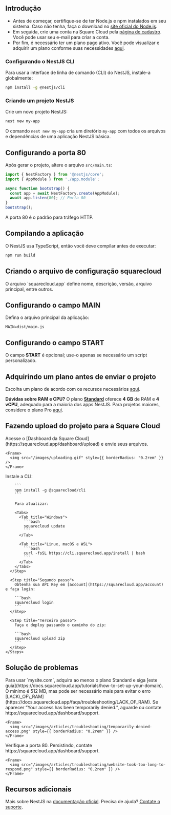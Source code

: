 ## Introdução

* Antes de começar, certifique-se de ter Node.js e npm instalados em seu sistema. Caso não tenha, faça o download no [site oficial do Node.js](https://nodejs.org/).
* Em seguida, crie uma conta na Square Cloud pela [página de cadastro](https://squarecloud.app/signup). Você pode usar seu e-mail para criar a conta.
* Por fim, é necessário ter um plano pago ativo. Você pode visualizar e adquirir um plano conforme suas necessidades [aqui](https://squarecloud.app/plans).

### Configurando o NestJS CLI

Para usar a interface de linha de comando (CLI) do NestJS, instale-a globalmente:

```bash
npm install -g @nestjs/cli
```

### Criando um projeto NestJS

Crie um novo projeto NestJS:

```bash
nest new my-app
```

O comando `nest new my-app` cria um diretório `my-app` com todos os arquivos e dependências de uma aplicação NestJS básica.

## Configurando a porta 80

Após gerar o projeto, altere o arquivo `src/main.ts`:

```typescript
import { NestFactory } from '@nestjs/core';
import { AppModule } from './app.module';

async function bootstrap() {
  const app = await NestFactory.create(AppModule);
  await app.listen(80); // Porta 80
}
bootstrap();
```

A porta 80 é o padrão para tráfego HTTP.

## Compilando a aplicação

O NestJS usa TypeScript, então você deve compilar antes de executar:

```bash
npm run build
```

## Criando o arquivo de configuração squarecloud

<Card title="Saiba como criar o arquivo de configuração da Square Cloud." icon="link" href="https://docs.squarecloud.app/getting-started/config-file">
  O arquivo `squarecloud.app` define nome, descrição, versão, arquivo principal, entre outros.
</Card>

## Configurando o campo MAIN

Defina o arquivo principal da aplicação:

```app squarecloud.app
MAIN=dist/main.js
```

## Configurando o campo START

O campo **START** é opcional; use-o apenas se necessário um script personalizado.

## Adquirindo um plano antes de enviar o projeto

Escolha um plano de acordo com os recursos necessários [aqui](https://squarecloud.app/plans).

<Note>**Dúvidas sobre RAM e CPU?** O plano **[Standard](https://squarecloud.app/pay/standard)** oferece **4 GB** de RAM e **4 vCPU**, adequado para a maioria dos apps NestJS. Para projetos maiores, considere o plano Pro [aqui](https://squarecloud.app/pay/pro).</Note>

## Fazendo upload do projeto para a Square Cloud

<Tabs>
  <Tab title="Upload pelo Dashboard">
    Acesse o [Dashboard da Square Cloud](https://squarecloud.app/dashboard/upload) e envie seus arquivos.

    <Frame>
      <img src="/images/uploading.gif" style={{ borderRadius: "0.2rem" }} />
    </Frame>
  </Tab>

  <Tab title="Upload via CLI">
    <Steps>
      <Step title="Primeiro passo">
        Instale a CLI:

        ```
        npm install -g @squarecloud/cli
        ```

        Para atualizar:

        <Tabs>
          <Tab title="Windows">
            ```bash
            squarecloud update
            ```
          </Tab>

          <Tab title="Linux, macOS e WSL">
            ```bash
            curl -fsSL https://cli.squarecloud.app/install | bash
            ```
          </Tab>
        </Tabs>
      </Step>

      <Step title="Segundo passo">
        Obtenha sua API Key em [account](https://squarecloud.app/account) e faça login:

        ```bash
        squarecloud login
        ```
      </Step>

      <Step title="Terceiro passo">
        Faça o deploy passando o caminho do zip:

        ```bash
        squarecloud upload zip
        ```
      </Step>
    </Steps>
  </Tab>
</Tabs>

## Solução de problemas

<AccordionGroup>
  <Accordion title="Domínio personalizado" icon="globe" iconType="solid">
    Para usar `mysite.com`, adquira ao menos o plano Standard e siga [este guia](https://docs.squarecloud.app/tutorials/how-to-set-up-your-domain).
  </Accordion>

  <Accordion title="RAM mínima" icon="memory" iconType="solid">
    O mínimo é 512 MB, mas pode ser necessário mais para evitar o erro [LACK\_OF\_RAM](https://docs.squarecloud.app/faqs/troubleshooting/LACK_OF_RAM).
  </Accordion>

  <Accordion title="Acesso temporariamente negado" icon="ban" iconType="solid">
    Se aparecer “Your access has been temporarily denied.”, aguarde ou contate https://squarecloud.app/dashboard/support.

    <Frame>
      <img src="/images/articles/troubleshooting/temporarily-denied-access.png" style={{ borderRadius: "0.2rem" }} />
    </Frame>
  </Accordion>

  <Accordion title="Site demorou a responder" icon="clock" iconType="solid">
    Verifique a porta 80. Persistindo, contate https://squarecloud.app/dashboard/support.

    <Frame>
      <img src="/images/articles/troubleshooting/website-took-too-long-to-respond.png" style={{ borderRadius: "0.2rem" }} />
    </Frame>
  </Accordion>
</AccordionGroup>

## Recursos adicionais

Mais sobre NestJS na [documentação oficial](https://docs.nestjs.com/). Precisa de ajuda? [Contate o suporte](/company/support).
